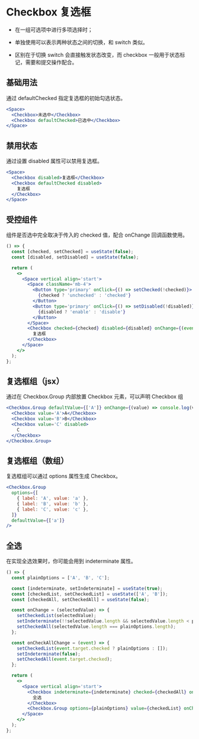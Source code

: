 # Checkbox 复选框

- 在一组可选项中进行多项选择时；

- 单独使用可以表示两种状态之间的切换，和 switch 类似。

- 区别在于切换 switch 会直接触发状态改变，而 checkbox 一般用于状态标记，需要和提交操作配合。

## 基础用法

通过 defaultChecked 指定复选框的初始勾选状态。

```jsx
<Space>
  <Checkbox>未选中</Checkbox>
  <Checkbox defaultChecked>已选中</Checkbox>
</Space>
```

## 禁用状态

通过设置 disabled 属性可以禁用复选框。

```jsx
<Space>
  <Checkbox disabled>复选框</Checkbox>
  <Checkbox defaultChecked disabled>
    复选框
  </Checkbox>
</Space>
```

## 受控组件

组件是否选中完全取决于传入的 checked 值，配合 onChange 回调函数使用。

```jsx
() => {
  const [checked, setChecked] = useState(false);
  const [disabled, setDisabled] = useState(false);

  return (
    <>
      <Space vertical align='start'>
        <Space className='mb-4'>
          <Button type='primary' onClick={() => setChecked(!checked)}>
            {checked ? 'unchecked' : 'checked'}
          </Button>
          <Button type='primary' onClick={() => setDisabled(!disabled)}>
            {disabled ? 'enable' : 'disable'}
          </Button>
        </Space>
        <Checkbox checked={checked} disabled={disabled} onChange={(event) => setChecked(event.nativeEvent.target?.checked)}>
          复选框
        </Checkbox>
      </Space>
    </>
  );
};
```

## 复选框组（jsx）

通过在 Checkbox.Group 内部放置 Checkbox 元素，可以声明 Checkbox 组

```jsx
<Checkbox.Group defaultValue={['A']} onChange={(value) => console.log(value)}>
  <Checkbox value='A'>A</Checkbox>
  <Checkbox value='B'>B</Checkbox>
  <Checkbox value='C' disabled>
    C
  </Checkbox>
</Checkbox.Group>
```

## 复选框组（数组）

复选框组可以通过 options 属性生成 Checkbox。

```jsx
<Checkbox.Group
  options={[
    { label: 'A', value: 'a' },
    { label: 'B', value: 'b' },
    { label: 'C', value: 'c' },
  ]}
  defaultValue={['a']}
/>
```

## 全选

在实现全选效果时，你可能会用到 indeterminate 属性。

```jsx
() => {
  const plainOptions = ['A', 'B', 'C'];

  const [indeterminate, setIndeterminate] = useState(true);
  const [checkedList, setCheckedList] = useState(['A', 'B']);
  const [checkedAll, setCheckedAll] = useState(false);

  const onChange = (selectedValue) => {
    setCheckedList(selectedValue);
    setIndeterminate(!!selectedValue.length && selectedValue.length < plainOptions.length);
    setCheckedAll(selectedValue.length === plainOptions.length);
  };

  const onCheckAllChange = (event) => {
    setCheckedList(event.target.checked ? plainOptions : []);
    setIndeterminate(false);
    setCheckedAll(event.target.checked);
  };

  return (
    <>
      <Space vertical align='start'>
        <Checkbox indeterminate={indeterminate} checked={checkedAll} onChange={onCheckAllChange}>
          全选
        </Checkbox>
        <Checkbox.Group options={plainOptions} value={checkedList} onChange={onChange} />
      </Space>
    </>
  );
};
```
